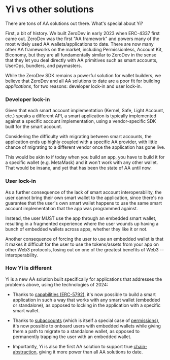 # Yi vs other solutions

There are tons of AA solutions out there.  What's special about Yi?

First, a bit of history.  We built ZeroDev in early 2023 when ERC-4337 first came out.  ZeroDev was the first "AA framework" and powers many of the most widely used AA wallets/applications to date.  There are now many other AA frameworks on the market, including Permissionless, Account Kit, Biconomy, but they are all fundamentally similar to ZeroDev in the sense that they let you deal directly with AA primitives such as smart accounts, UserOps, bundlers, and paymasters.

While the ZeroDev SDK remains a powerful solution for wallet builders, we believe that ZeroDev and all AA solutions to date are a poor fit for building *applications*, for two reasons: developer lock-in and user lock-in.

### Developer lock-in

Given that each smart account implementation (Kernel, Safe, Light Account, etc.) speaks a different API, a smart application is typically implemented against a specific account implementation, using a vendor-specific SDK built for the smart account.

Considering the difficulty with migrating between smart accounts, the application ends up highly coupled with a specific AA provider, with little chance of migrating to a different vendor once the application has gone live.

This would be akin to if today when you build an app, you have to build it for a specific wallet (e.g. MetaMask) and it won't work with any other wallet.  That would be insane, and yet that has been the state of AA until now.

### User lock-in

As a further consequence of the lack of smart account interoperability, the user cannot bring their own smart wallet to the application, since there's no guarantee that the user's own smart wallet happens to use the same smart account implementation that the app was programmed against.

Instead, the user MUST use the app through an embedded smart wallet, resulting in a fragmented experience where the user wounds up having a bunch of embedded wallets across apps, whether they like it or not.

Another consequence of forcing the user to use an embedded wallet is that it makes it difficult for the user to use the tokens/assets from your app on other Web3 protocols, losing out on one of the greatest benefits of Web3 -- interoperability.

### How Yi is different

Yi is a new AA solution built specifically for applications that addresses the problems above, using the technologies of 2024:

- Thanks to [capabilities (ERC-5792)](/dapp/knowledge/capabilities), it's now possible to build a smart application in such a way that works with any smart wallet (embedded or standalone), as opposed to locking in the application with a specific smart wallet.

- Thanks to [subaccounts](/dapp/knowledge/subaccounts) (which is itself a special case of [permissions](/dapp/knowledge/permissions)), it's now possible to onboard users with embedded wallets while giving them a path to migrate to a standalone wallet, as opposed to permanently trapping the user with an embedded wallet.

- Importantly, Yi is also the first AA solution to support true [chain-abstraction](/dapp/knowledge/chain-abstraction), giving it more power than all AA solutions to date.